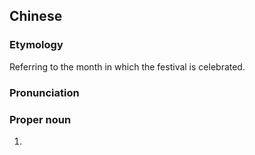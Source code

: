 {{also|五月节}}
==Chinese==
{{zh-forms|s=五月节|type=21|1=fifth month (in the lunar calendar)}}

===Etymology===
Referring to the month in which the festival is celebrated.

===Pronunciation===
{{zh-pron
|m=Wǔyuèjié
|c=ng5 jyut6 zit3
|h=pfs=Ńg-ngie̍t-chiet;gd=n3 ngiad6 jiêd5
|md=Ngô-nguŏk-cáik
|mn=xm,hc,mg:Gō͘-ge̍h-choeh/zz:Gō͘-goe̍h-cheh/zz:Gō͘-e̍h-cheh/qz:Gǒ͘-ge̍rh-choeh/lk,km,hc:Gō͘-ge̍rh-choeh/sx:Gō͘-gēr-chereh
|x=u3 ye6 zie6
|cat=pn
}}

===Proper noun===
{{zh-proper}}

# {{zh-alt-name|端午節|[[Dragon Boat Festival]]}}

{{zh-cat|Holidays}}